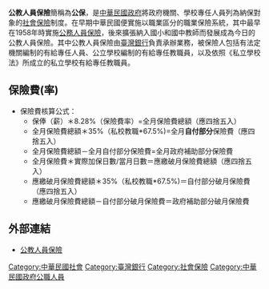 '''公教人員保險'''簡稱為'''公保'''，是[[中華民國政府|中華民國政府]]將政府機關、學校專任人員列為納保對象的[[社會保險|社會保險]]制度。在早期中華民國便實施以職業區分的職業保險系統，其中最早在1958年時實施[[公務人員保險|公務人員保險]]，後來擴張納入國小和國中教師而發展成為今日的公教人員保險。其中公教人員保險由[[臺灣銀行|臺灣銀行]]負責承辦業務，被保險人包括有法定機關編制的有給專任人員、公立學校編制的有給專任教職員，以及依照《私立學校法》所成立的私立學校有給專任教職員。
==保險費(率)==
*保險費核算公式：
**保俸（薪）＊8.28%（保險費率）=全月保險費總額（應四捨五入）
**全月保險費總額＊35%（私校教職*67.5%)=全月'''自付部分'''保險費（應四捨五入）
**全月保險費總額－全月自付部分保險費=全月政府補助部分保險費
**全月保險費＊實際加保日數/當月日數＝應繳破月保險費總額（應四捨五入）
**應繳破月保險費總額＊35%（私校教職*67.5%)＝自付部分破月保險費（應四捨五入）
**應繳破月保險費總額－自付部分破月保險費＝政府補助部分破月保險費

== 外部連結 ==
* {{zh-tw}} [http://nrch.culture.tw/twpedia.aspx?id=3957 公教人員保險] {{Wayback|url=http://nrch.culture.tw/twpedia.aspx?id=3957 |date=20190724124550 }}

[[Category:中華民國社會|Category:中華民國社會]]
[[Category:臺灣銀行|Category:臺灣銀行]]
[[Category:社會保險|Category:社會保險]]
[[Category:中華民國政府公職人員|Category:中華民國政府公職人員]]
